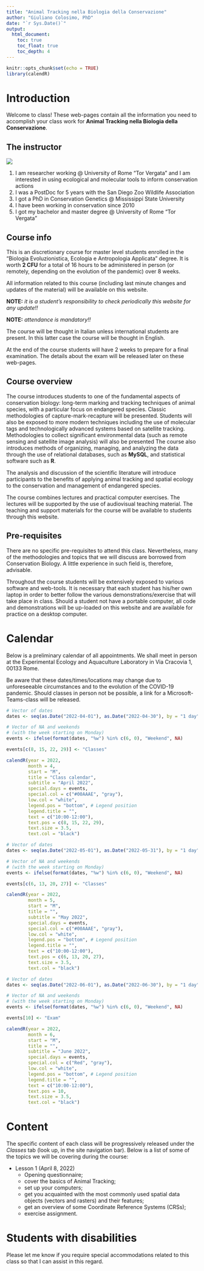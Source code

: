 ```yaml
---
title: "Animal Tracking nella Biologia della Conservazione"
author: "Giuliano Colosimo, PhD"
date: "`r Sys.Date()`"
output: 
  html_document:
    toc: true
    toc_float: true
    toc_depth: 4
---
```


```r
knitr::opts_chunk$set(echo = TRUE)
library(calendR)
```

# Introduction

Welcome to class! These web-pages contain all the information you need to accomplish your class work for  **Animal Tracking nella Biologia della Conservazione**.

## The instructor

![](./figures/0_1_myself.png)

1. I am researcher working @ University of Rome "Tor Vergata" and I am interested in using ecological and molecular tools to inform conservation actions
2. I was a PostDoc for 5 years with the San Diego Zoo Wildlife Association
3. I got a PhD in Conservation Genetics @ Mississippi State University
4. I have been working in conservation since 2010
5. I got my bachelor and master degree @ University of Rome "Tor Vergata"

## Course info

This is an discretionary course for master level students enrolled in the "Biologia Evoluzionistica, Ecologia e Antropologia Applicata" degree. It is worth **2 CFU** for a total of 16 hours to be administered in person (or remotely, depending on the evolution of the pandemic) over 8 weeks. 

All information related to this course (including last minute changes and updates of the material) will be available on this website.

**NOTE:** *it is a student's responsibility to check periodically this website for any update!!*

**NOTE:** *attendance is mandatory!!*

The course will be thought in Italian unless international students are present. In this latter case the course will be thought in English.

At the end of the course students will have 2 weeks to prepare for a final examination. The details about the exam will be released later on these web-pages.

## Course overview

The course introduces students to one of the fundamental aspects of conservation biology: long-term marking and tracking techniques of animal species, with a particular focus on endangered species. Classic methodologies of capture-mark-recapture will be presented. Students will also be exposed to more modern techniques including the use of molecular tags and technologically advanced systems based on satellite tracking. Methodologies to collect significant environmental data (such as remote sensing and satellite image analysis) will also be presented The course also introduces methods of organizing, managing, and analyzing the data through the use of relational databases, such as **MySQL**, and statistical software such as **R**.

The analysis and discussion of the scientific literature will introduce participants to the benefits of applying animal tracking and spatial ecology to the conservation and management of endangered species. 

The course combines lectures and practical computer exercises. The lectures will be supported by the use of audiovisual teaching material. The teaching and support materials for the course will be available to students through this website.

## Pre-requisites

There are no specific pre-requisites to attend this class. Nevertheless, many of the methodologies and topics that we will discuss are borrowed from Conservation Biology. A little experience in such field is, therefore, advisable. 

Throughout the course students will be extensively exposed to various software and web-tools. It is necessary that each student has his/her own laptop in order to better follow the various demonstrations/exercise that will take place in class. Should a student not have a portable computer, all code and demonstrations will be up-loaded on this website and are available for practice on a desktop computer.

# Calendar

Below is a preliminary calendar of all appointments. We shall meet in person at the Experimental Ecology and Aquaculture Laboratory in Via Cracovia 1, 00133 Rome.

Be aware that these dates/times/locations may change due to unforeseeable circumstances and to the evolution of the COVID-19 pandemic. Should classes in person not be possible, a link for a Microsoft-Teams-class will be released.

```r
# Vector of dates
dates <- seq(as.Date("2022-04-01"), as.Date("2022-04-30"), by = "1 day")

# Vector of NA and weekends
# (with the week starting on Monday)
events <- ifelse(format(dates, "%w") %in% c(6, 0), "Weekend", NA)

events[c(8, 15, 22, 29)] <- "Classes"

calendR(year = 2022, 
        month = 4, 
        start = "M",
        title = "Class calendar",
        subtitle = "April 2022",
        special.days = events,
        special.col = c("#00AAAE", "gray"),
        low.col = "white",
        legend.pos = "bottom", # Legend position
        legend.title = "",
        text = c("10:00-12:00"),             
        text.pos = c(8, 15, 22, 29),        
        text.size = 3.5,              
        text.col = "black")
```

```r
# Vector of dates
dates <- seq(as.Date("2022-05-01"), as.Date("2022-05-31"), by = "1 day")

# Vector of NA and weekends
# (with the week starting on Monday)
events <- ifelse(format(dates, "%w") %in% c(6, 0), "Weekend", NA)

events[c(6, 13, 20, 27)] <- "Classes"

calendR(year = 2022, 
        month = 5, 
        start = "M",
        title = "",
        subtitle = "May 2022",
        special.days = events,
        special.col = c("#00AAAE", "gray"),
        low.col = "white",
        legend.pos = "bottom", # Legend position
        legend.title = "",
        text = c("10:00-12:00"),             
        text.pos = c(6, 13, 20, 27),        
        text.size = 3.5,              
        text.col = "black")
```

```r
# Vector of dates
dates <- seq(as.Date("2022-06-01"), as.Date("2022-06-30"), by = "1 day")

# Vector of NA and weekends
# (with the week starting on Monday)
events <- ifelse(format(dates, "%w") %in% c(6, 0), "Weekend", NA)

events[10] <- "Exam"

calendR(year = 2022, 
        month = 6, 
        start = "M",
        title = "",
        subtitle = "June 2022",
        special.days = events,
        special.col = c("Red", "gray"),
        low.col = "white",
        legend.pos = "bottom", # Legend position
        legend.title = "",
        text = c("10:00-12:00"),             
        text.pos = 10,        
        text.size = 3.5,              
        text.col = "black")
```

# Content

The specific content of each class will be progressively released under the *Classes* tab (look up, in the site navigation bar). Below is a list of some of the topics we will be covering during the course:

- Lesson 1 (April 8, 2022)
  - Opening questionnaire;
  - cover the basics of Animal Tracking;
  - set up your computers;
  - get you acquainted with the most commonly used spatial data objects (vectors and rasters) and their features;
  - get an overview of some Coordinate Reference Systems (CRSs);
  - exercise assignment.

# Students with disabilities
Please let me know if you require special accommodations related to this class so that I can assist in this regard. 

